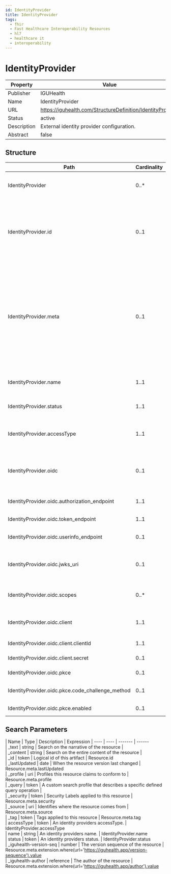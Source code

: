 ```yaml
---
id: IdentityProvider
title: IdentityProvider
tags:
  - fhir
  - Fast Healthcare Interoperability Resources
  - hl7
  - healthcare it
  - interoperability
---
```



# IdentityProvider


<head>
  <meta name="keywords" content="fhir, hl7, interoperability, healthcare" />
  <script type="application/ld+json">
    {JSON.stringify({
      '@context': 'https://schema.org/',
      '@type': 'Organization',
      name: 'IGUHealth',
      url: 'https://iguhealth.app',
      logo: 'https://iguhealth.app/img/logo.svg',
    })}
  </script>
</head>


|Property|Value|
|---|---|
|Publisher|IGUHealth|
|Name|IdentityProvider|
|URL|https://iguhealth.com/StructureDefinition/IdentityProvider|
|Status|active|
|Description|External identity provider configuration.|
|Abstract|false|

   ## Structure

   | Path | Cardinality | Type | Description
  | ---- | ----------- | ---- | -------  
 | IdentityProvider | 0..* | IdentityProvider | External identity provider configuration. 
 | IdentityProvider.id | 0..1 | http://hl7.org/fhirpath/System.String | The logical id of the resource, as used in the URL for the resource. Once assigned, this value never changes. 
 | IdentityProvider.meta | 0..1 | Meta | The metadata about the resource. This is content that is maintained by the infrastructure. Changes to the content might not always be associated with version changes to the resource. 
 | IdentityProvider.name | 1..1 | string | The name of the external identity provider. 
 | IdentityProvider.status | 1..1 | code | The status of the identity provider. 
 | IdentityProvider.accessType | 1..1 | code | Method for connecting to external identity provider. 
 | IdentityProvider.oidc | 0..1 | BackboneElement | OIDC connection configuration for the identity provider. 
 | IdentityProvider.oidc.authorization_endpoint | 1..1 | string | OIDC authorization endpoint. 
 | IdentityProvider.oidc.token_endpoint | 1..1 | string | OIDC token endpoint. 
 | IdentityProvider.oidc.userinfo_endpoint | 0..1 | string | The OIDC user info endpoint. 
 | IdentityProvider.oidc.jwks_uri | 0..1 | string | If included will verify id token based on this jwks keys. 
 | IdentityProvider.oidc.scopes | 0..* | string | Scopes to send to the OIDC provider. 
 | IdentityProvider.oidc.client | 1..1 | BackboneElement | Registered client for the OIDC provider. 
 | IdentityProvider.oidc.client.clientId | 1..1 | string | Registered clients id. 
 | IdentityProvider.oidc.client.secret | 0..1 | string | Registered clients secret. 
 | IdentityProvider.oidc.pkce | 0..1 | BackboneElement | PKCE Configuration 
 | IdentityProvider.oidc.pkce.code_challenge_method | 0..1 | code | PKCE code challenge method. 
 | IdentityProvider.oidc.pkce.enabled | 0..1 | boolean | PKCE enabled. 

 ## Search Parameters

   | Name | Type | Description  | Expression 
    | ---- | ---- | ------- | ------  
 | _text | string | Search on the narrative of the resource |   
 | _content | string | Search on the entire content of the resource |   
 | _id | token | Logical id of this artifact | Resource.id  
 | _lastUpdated | date | When the resource version last changed | Resource.meta.lastUpdated  
 | _profile | uri | Profiles this resource claims to conform to | Resource.meta.profile  
 | _query | token | A custom search profile that describes a specific defined query operation |   
 | _security | token | Security Labels applied to this resource | Resource.meta.security  
 | _source | uri | Identifies where the resource comes from | Resource.meta.source  
 | _tag | token | Tags applied to this resource | Resource.meta.tag  
 | accessType | token | An identity providers accessType. | IdentityProvider.accessType  
 | name | string | An identity providers name. | IdentityProvider.name  
 | status | token | An identity providers status. | IdentityProvider.status  
 | _iguhealth-version-seq | number | The version sequence of the resource | Resource.meta.extension.where(url='https://iguhealth.app/version-sequence').value  
 | _iguhealth-author | reference | The author of the resource | Resource.meta.extension.where(url='https://iguhealth.app/author').value  


